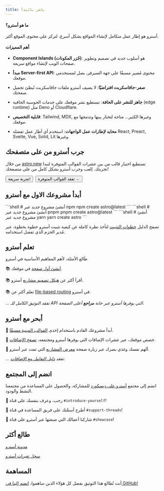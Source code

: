 ```yaml
---
title: باشر بالبدأ
---
```



#### ما هو أسترو؟

أسترو هو إطار عمل متكامل لإنشاء المواقع بشكل أسرع، لتركز على محتوى الموقع أكثر.

#### أهم المميزات

* **Component Islands (جُزر المكونات)**: هو أسلوب جديد في تصميم وتطوير صفحات الويب لإنشاء مواقع سريعة.

* **مبدأ Server-first API**: محتوى مُصير مسبقًا على جهة السيرفر، يصل لمستخدمي موقعك.

* **صفر-جافاسكربت افتراضيًا**: لا يضيف أسترو ملفات جافاسكربت تُبطئ تحميل صفحتك.

* **جاهز للنشر على الحافة**: تستطيع نشر موقعك على خدمات الحوسبة الحافية (edge runtime) مثل Deno أو Cloudflare.

* **قابلية التخصيص**: Tailwind, MDX, وغيرها الكثير... متاحة لتختار بينها وتدمجها مع موقعك.

* **محايد لإطارات عمل الواجهات**: استخدم أي أطار عمل تفضله React, Preact, Svelte, Vue, Solid, Lit وغيرها.

## جرب أسترو من على متصفحك

من خلال [astro.new](https://astro.new/) تستطيع اختيار قالب من بين عشرات القوالب المتوفرة لتبدا تجربتك. إلعب وجرب أسترو بشكل كامل من على متصفحك!

<div style="display: flex; flex-wrap: wrap; gap: 0.5rem;">
    <Button href="https://astro.new/basics?on=stackblitz">تجربة سريعة!</Button>
    <Button variant="outline" href="https://astro.new/">تفقد القوالب المتوفرة ←</Button>
</div>

## أبدأ مشروعك الاول مع أسترو

<PackageManagerTabs>
  <Fragment slot="npm">
  ```shell
  # أنشئ مشروع جديد عبر npm
  npm create astro@latest
  ```
  </Fragment>
  <Fragment slot="pnpm">
  ```shell
  # أنشئ مشروع جديد عبر pnpm
  pnpm create astro@latest
  ```
  </Fragment>
  <Fragment slot="yarn">
  ```shell
  # أنشئ مشروع جديد عبر yarn
  yarn create astro
  ```
  </Fragment>
</PackageManagerTabs>

تصفح الدليل [خطوات التثبيت](/ar/install/auto/) لتأخذ نظرة كاملة عن كيفية تثبيت أسترو خطوة بخطوة، عبر مُدير الحزم الذي تفضل استخدامه.


## تعلم أسترو

طَالع الأمثلة، لأهم المفاهيم الأساسية في أسترو

📚 [أنشئ أول صفحة](/ar/core-concepts/astro-pages/) في موقعك.

📚 أقرأ أكثر عن [هيكل تصميم مشاريع](/ar/core-concepts/project-structure/) أسترو.

📚 تعلم أكثر عن [file-based routing](/ar/core-concepts/routing/) في أسترو.

*... تفقد التوثيق الكامل للـ API التي يوفرها أسترو عبر خانة  **مراجع** أعلى الصفحة.*

## أبحر مع أسترو

🧰 أبدأ مشروعك القادم باستخدام إحدى [القوالب المبنية مسبقًا](https://astro.build/themes/).

🧰 
خصص موقعك، عبر عشرات الإضافات التي يوفرها أسترو ومجتمعه، [تصفح الإضافات](https://astro.build/integrations/).

🧰 ألهم نفسك وغذي بصرك عبر زيارة صفحة [معرض المشاريع](https://astro.build/showcase/) التي تمت عبر أسترو.

*... تفقد [دليل التعامل مع الإضافات](/ar/guides/integrations-guide/)*.

## انضم إلى المجتمع

انضم إلى مجتمع [أسترو على ديسكورد](https://astro.build/chat/) للمشاركة، والحصول على المساعدة من مجتمعنا النشط والودود.

💬 رحب، وعرف بنفسك على قناة `#introduce-yourself`!

💬 أطرح أسئلتك على فريق المساعدة في قناة `#support-threads`!

💬 شاركنا أعمالك التي صنعتها عبر أسترو على قناة `#showcase`!

## طالع أكثر

[مدونة أسترو](https://astro.build/blog/)

[سجل تغيرات أسترو](https://github.com/withastro/astro/blob/main/packages/astro/CHANGELOG.md)

## المساهمة

أنت تُطالع هذا التوثيق بفضل كل هؤلاء الذين ساهموا، [انضم إلينا في GitHub!](https://github.com/withastro/docs)

<ContributorList githubRepo="withastro/docs" />
